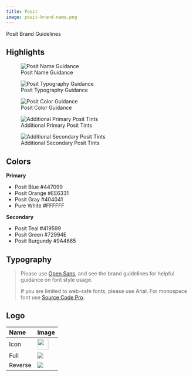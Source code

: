 ```yaml
---
title: Posit
image: posit-brand-name.png
---
```


Posit Brand Guidelines

## Highlights

![Posit Name Guidance](posit-brand-name.png){group="posit"}

![Posit Typography Guidance](posit-brand-typography.png){group="posit"}

![Posit Color Guidance](posit-brand-colors.png){group="posit"}

![Additional Primary Posit Tints](posit-brand-colors-primary.png){group="posit"}

![Additional Secondary Posit Tints](posit-brand-colors-secondary.png){group="posit"}

## Colors

**Primary**

* Posit Blue  #447099
* Posit Orange  #EE6331
* Posit Gray  #404041
* Pure White  #FFFFFF

**Secondary**

* Posit Teal   #419599
* Posit Green  #72994E
* Posit Burgundy  #9A4665

## Typography

> Please use [Open Sans](https://fonts.google.com/specimen/Open+Sans "https://fonts.google.com/specimen/Open+Sans"), and see the brand guidelines for helpful guidance on font style usage.
>
> If you are limited to web-safe fonts, please use Arial. For monospace font use [Source Code Pro](https://fonts.google.com/specimen/Source+Code+Pro "https://fonts.google.com/specimen/Source+Code+Pro").

## Logo

| Name | Image |
|:-----|:------|
| Icon | ![](posit-logo.svg){height="30px"} |
| Full | ![](posit-logo-fullcolor.svg) |
| Reverse | ![](posit-logo-reverse.svg){.bg-dark .p-1} |
